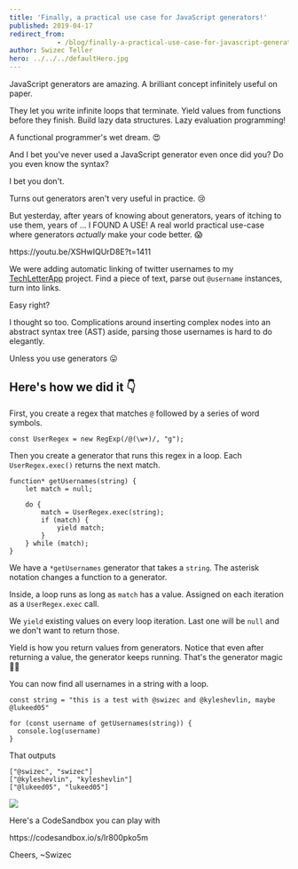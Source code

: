 ```yaml
---
title: 'Finally, a practical use case for JavaScript generators!'
published: 2019-04-17
redirect_from: 
            - /blog/finally-a-practical-use-case-for-javascript-generators/swizec/9036
author: Swizec Teller
hero: ../../../defaultHero.jpg
---
```

JavaScript generators are amazing. A brilliant concept infinitely useful on paper.





They let you write infinite loops that terminate. Yield values from functions before they finish. Build lazy data structures. Lazy evaluation programming!



A functional programmer's wet dream. 😍



And I bet you've never used a JavaScript generator even once did you? Do you even know the syntax?



I bet you don't.



Turns out generators aren't very useful in practice. 😢



But yesterday, after years of knowing about generators, years of itching to use them, years of ... I FOUND A USE! A real world practical use-case where generators _actually_ make your code better. 😱



https&#x3A;//youtu.be/XSHwIQUrD8E?t=1411



We were adding automatic linking of twitter usernames to my [TechLetterApp](https://techletter.app) project. Find a piece of text, parse out `@username` instances, turn into links.



Easy right?



I thought so too. Complications around inserting complex nodes into an abstract syntax tree (AST) aside, parsing those usernames is hard to do elegantly.



Unless you use generators 😛



## Here's how we did it 👇



First, you create a regex that matches `@` followed by a series of word symbols.



```
const UserRegex = new RegExp(/@(\w+)/, "g");
```



Then you create a generator that runs this regex in a loop. Each `UserRegex.exec()` returns the next match.



```
function* getUsernames(string) {
    let match = null;

    do {
        match = UserRegex.exec(string);
        if (match) {
            yield match;
        }
    } while (match);
}
```



We have a `*getUsernames` generator that takes a `string`. The asterisk notation changes a function to a generator.



Inside, a loop runs as long as `match` has a value. Assigned on each iteration as a `UserRegex.exec` call.



We `yield` existing values on every loop iteration. Last one will be `null` and we don't want to return those.



Yield is how you return values from generators. Notice that even after returning a value, the generator keeps running. That's the generator magic 🧙‍♀️



You can now find all usernames in a string with a loop.



```
const string = "this is a test with @swizec and @kyleshevlin, maybe @lukeed05"

for (const username of getUsernames(string)) {
  console.log(username)
}
```



That outputs



```
["@swizec", "swizec"]
["@kyleshevlin", "kyleshevlin"]
["@lukeed05", "lukeed05"]
```



![](./img/media-12NUbkX6p4xOO4-giphy.gif)



Here's a CodeSandbox you can play with



https&#x3A;//codesandbox.io/s/lr800pko5m



Cheers, ~Swizec